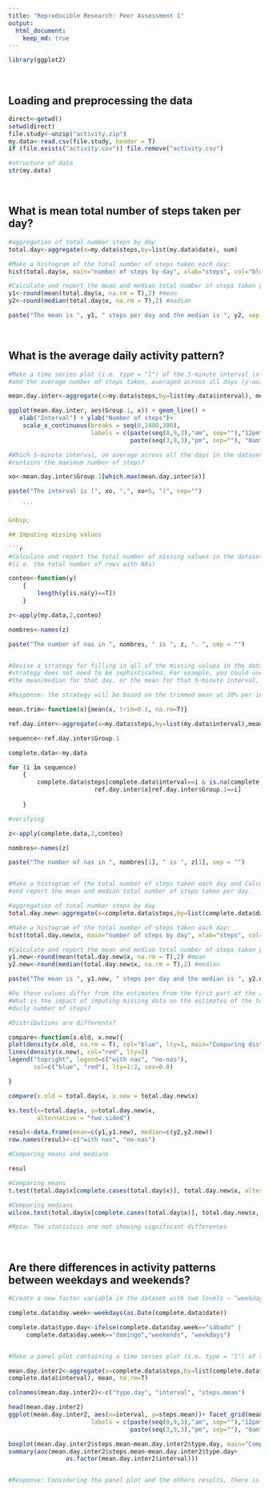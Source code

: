 ```yaml
---
title: "Reproducible Research: Peer Assessment 1"
output: 
  html_document:
    keep_md: true
---
```


```r
library(ggplot2)
```

&nbsp;

## Loading and preprocessing the data

```r

direct<-getwd()
setwd(direct)
file.study<-unzip("activity.zip")
my.data<-read.csv(file.study, header = T)
if (file.exists("activity.csv")) file.remove("activity.csv")

#structure of data
str(my.data)

```

&nbsp;

## What is mean total number of steps taken per day?
```r

#aggregation of total number steps by day
total.day<-aggregate(x=my.data$steps,by=list(my.data$date), sum)

#Make a histogram of the total number of steps taken each day:
hist(total.day$x, main="number of steps by day", xlab="steps", col="blue")

#Calculate and report the mean and median total number of steps taken per day
y1<-round(mean(total.day$x, na.rm = T),2) #mean
y2<-round(median(total.day$x, na.rm = T),2) #median

paste("The mean is ", y1, " steps per day and the median is ", y2, sep = "")

```

&nbsp;

## What is the average daily activity pattern?

```r

#Make a time series plot (i.e. type = "l") of the 5-minute interval (x-axis)
#and the average number of steps taken, averaged across all days (y-axis)

mean.day.inter<-aggregate(x=my.data$steps,by=list(my.data$interval), mean, na.rm=T)

ggplot(mean.day.inter, aes(Group.1, x)) + geom_line() +
   xlab("Interval") + ylab("Number of steps")+
    scale_x_continuous(breaks = seq(0,2400,300), 
                       labels = c(paste(seq(0,9,3),"am", sep=""),"12pm",
                                  paste(seq(3,9,3),"pm", sep=""), "0am"))

#Which 5-minute interval, on average across all the days in the dataset,
#contains the maximum number of steps?

xo<-mean.day.inter$Group.1[which.max(mean.day.inter$x)]

paste("The interval is (", xo, ",", xo+5, ")", sep="")

    ```

&nbsp;

## Imputing missing values

```r
#Calculate and report the total number of missing values in the dataset
#(i.e. the total number of rows with NAs)

conteo<-function(y)
    {
        length(y[is.na(y)==T])
    }

z<-apply(my.data,2,conteo)

nombres<-names(z)

paste("The number of nas in ", nombres, " is ", z, ". ", sep = "")


#Devise a strategy for filling in all of the missing values in the dataset. The
#strategy does not need to be sophisticated. For example, you could use
#the mean/median for that day, or the mean for that 5-minute interval, etc.

#Response: the strategy will be based on the trimmed mean at 10% per interval_day

mean.trim<-function(x){mean(x, trim=0.1, na.rm=T)}

ref.day.inter<-aggregate(x=my.data$steps,by=list(my.data$interval),mean.trim )

sequence<-ref.day.inter$Group.1

complete.data<-my.data

for (i in sequence)
    {
        complete.data$steps[complete.data$interval==i & is.na(complete.data$steps)]<-
                        ref.day.inter$x[ref.day.inter$Group.1==i]
    
    }

#verifying

z<-apply(complete.data,2,conteo)

nombres<-names(z)

paste("The number of nas in ", nombres[1], " is ", z[1], sep = "")


#Make a histogram of the total number of steps taken each day and Calculate
#and report the mean and median total number of steps taken per day.

#aggregation of total number steps by day
total.day.new<-aggregate(x=complete.data$steps,by=list(complete.data$date), sum)

#Make a histogram of the total number of steps taken each day:
hist(total.day.new$x, main="number of steps by day", xlab="steps", col="blue")

#Calculate and report the mean and median total number of steps taken per day
y1.new<-round(mean(total.day.new$x, na.rm = T),2) #mean
y2.new<-round(median(total.day.new$x, na.rm = T),2) #median

paste("The mean is ", y1.new, " steps per day and the median is ", y2.new, sep = "")

#Do these values differ from the estimates from the first part of the assignment?
#What is the impact of imputing missing data on the estimates of the total
#daily number of steps?

#Distributions are differents?

compare<-function(x.old, x.new){
plot(density(x.old, na.rm = T), col="blue", lty=1, main="Comparing distributions")
lines(density(x.new), col="red", lty=2)
legend("topright", legend=c("with nas", "no-nas"),
       col=c("blue", "red"), lty=1:2, cex=0.8)

}

compare(x.old = total.day$x, x.new = total.day.new$x)

ks.test(x=total.day$x, y=total.day.new$x, 
        alternative = "two.sided")

resul<-data.frame(mean=c(y1,y1.new), median=c(y2,y2.new))
row.names(resul)<-c("with nas", "no-nas")

#Comparing means and medians

resul

#Comparing means
t.test(total.day$x[complete.cases(total.day$x)], total.day.new$x, alternative = "two.sided")

#Comparing medians
wilcox.test(total.day$x[complete.cases(total.day$x)], total.day.new$x, alternative = "two.sided")

#Rpta: The statistics are not showing significant differences

```

&nbsp;

## Are there differences in activity patterns between weekdays and weekends?

```r


#Create a new factor variable in the dataset with two levels – “weekday” and “weekend” indicating whether a given date is a weekday or weekend day.

complete.data$day.week<-weekdays(as.Date(complete.data$date))

complete.data$type.day<-ifelse(complete.data$day.week=="sábado" |
     complete.data$day.week=="domingo","weekends", "weekdays")


#Make a panel plot containing a time series plot (i.e. type = "l") of the 5-minute interval (x-axis) and the average number of steps taken, averaged across all weekday days or weekend days (y-axis).

mean.day.inter2<-aggregate(x=complete.data$steps,by=list(complete.data$type.day,
complete.data$interval), mean, na.rm=T)

colnames(mean.day.inter2)<-c("type.day", "interval", "steps.mean")

head(mean.day.inter2)
ggplot(mean.day.inter2, aes(x=interval, y=steps.mean))+ facet_grid(mean.day.inter2$type.day ~ .) + geom_line() +   xlab("Interval") + ylab("Number of steps")+ scale_x_continuous(breaks = seq(0,2400,300), 
                       labels = c(paste(seq(0,9,3),"am", sep=""),"12pm",
                                  paste(seq(3,9,3),"pm", sep=""), "0am"))

boxplot(mean.day.inter2$steps.mean~mean.day.inter2$type.day, main="Comparing steps")
summary(aov(mean.day.inter2$steps.mean~mean.day.inter2$type.day+
                as.factor(mean.day.inter2$interval)))


#Response: Considering the panel plot and the others results, there is differences between weekdays and weekends.

```

&nbsp;